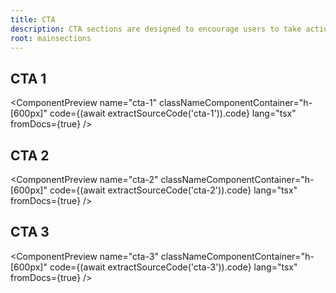 ```yaml
---
title: CTA
description: CTA sections are designed to encourage users to take action, whether it's signing up for a newsletter, downloading a resource, or making a purchase. They help drive conversions and improve user engagement.
root: mainsections
---
```



## CTA 1

<ComponentPreview
  name="cta-1"
  classNameComponentContainer="h-[600px]"
  code={(await extractSourceCode('cta-1')).code}
  lang="tsx"
  fromDocs={true}
/>

## CTA 2

<ComponentPreview
  name="cta-2"
  classNameComponentContainer="h-[600px]"
  code={(await extractSourceCode('cta-2')).code}
  lang="tsx"
  fromDocs={true}
/>

## CTA 3

<ComponentPreview
  name="cta-3"
  classNameComponentContainer="h-[600px]"
  code={(await extractSourceCode('cta-3')).code}
  lang="tsx"
  fromDocs={true}
/>